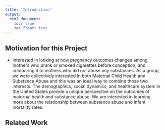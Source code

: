 ```yaml
---
title: "Introduction"
output: 
  html_document:
    toc: true
    toc_float: true
---
```



## Motivation for this Project
* Interested in looking at how pregnancy outcomes changes among mothers who drank or smoked cigarettes before conception, and comparing it to mothers who did not abuse any substances. As a group, we were collectively interested in both Maternal Child Health and Substance Abuse and this was an ideal way to combine those two interests. The demographics, social dynamics, and healthcare system in the United States provide a unique perspective on the outcomes of maternal health and substance abuse. We are interested in learning more about the relationship between substance abuse and infant mortality rates. 

## Related Work

